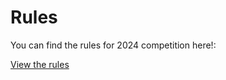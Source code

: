 # Rules

You can find the rules for 2024 competition here!:

[View the rules](https://sourcebots.github.io/smallpeice-rules/)
